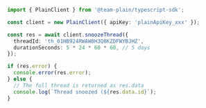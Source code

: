 ```ts
import { PlainClient } from '@team-plain/typescript-sdk';

const client = new PlainClient({ apiKey: 'plainApiKey_xxx' });

const res = await client.snoozeThread({
  threadId: 'th_01HB924RWAW8H3Q8KZDFWYBJHZ',
  durationSeconds: 5 * 24 * 60 * 60, // 5 days
});

if (res.error) {
  console.error(res.error);
} else {
  // The full thread is returned as res.data
  console.log(`Thread snoozed (${res.data.id}`);
}
```
